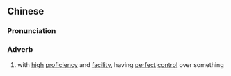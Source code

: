 {{also|得心应手}}
==Chinese==
{{zh-forms|s=得心应手}}

===Pronunciation===
{{zh-pron
|m=déxīnyìngshǒu
|c=dak1 sam1 jing3 sau2
|mn=tit-sim-èng-chhiú
|cat=adv
}}

===Adverb===
{{zh-adv}}
# {{lb|zh|idiomatic}} with [[high]] [[proficiency]] and [[facility]], having [[perfect]] [[control]] over something